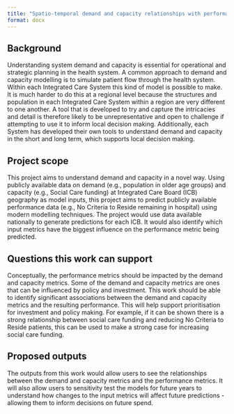 ```yaml
---
title: "Spatio-temporal demand and capacity relationships with performance"
format: docx
---
```


## Background

Understanding system demand and capacity is essential for operational and strategic planning in the health system. A common approach to demand and capacity modelling is to simulate patient flow through the health system. Within each Integrated Care System this kind of model is possible to make. It is much harder to do this at a regional level because the structures and population in each Integrated Care System within a region are very different to one another. A tool that is developed to try and capture the intricacies and detail is therefore likely to be unrepresentative and open to challenge if attempting to use it to inform local decision making. Additionally, each System has developed their own tools to understand demand and capacity in the short and long term, which supports local decision making.

## Project scope

This project aims to understand demand and capacity in a novel way. Using publicly available data on demand (e.g., population in older age groups) and capacity (e.g., Social Care funding) at Integrated Care Board (ICB) geography as model inputs, this project aims to predict publicly available performance data (e.g., No Criteria to Reside remaining in hospital) using modern modelling techniques. The project would use data available nationally to generate predictions for each ICB. It would also identify which input metrics have the biggest influence on the performance metric being predicted.

## Questions this work can support

Conceptually, the performance metrics should be impacted by the demand and capacity metrics. Some of the demand and capacity metrics are ones that can be influenced by policy and investment. This work should be able to identify significant associations between the demand and capacity metrics and the resulting performance. This will help support prioritisation for investment and policy making.  For example, if it can be shown there is a strong relationship between social care funding and reducing No Criteria to Reside patients, this can be used to make a strong case for increasing social care funding.

## Proposed outputs

The outputs from this work would allow users to see the relationships between the demand and capacity metrics and the performance metrics. It will also allow users to sensitivity test the models for future years to understand how changes to the input metrics will affect future predictions - allowing them to inform decisions on future spend. 
